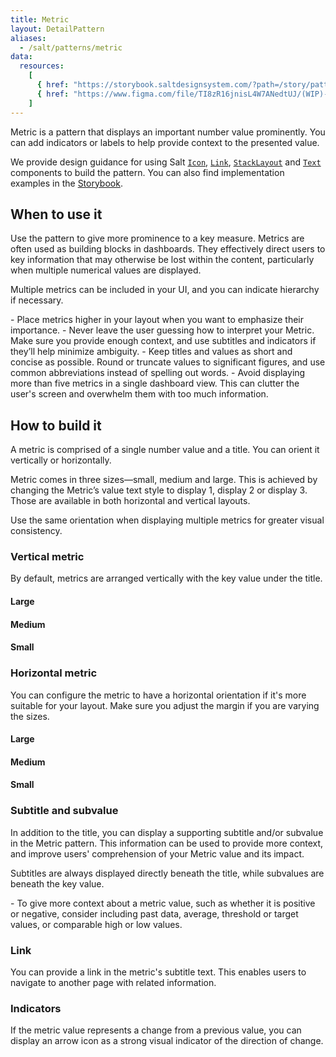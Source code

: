 ```yaml
---
title: Metric
layout: DetailPattern
aliases:
  - /salt/patterns/metric
data:
  resources:
    [
      { href: "https://storybook.saltdesignsystem.com/?path=/story/patterns-metric--metric", label: "Examples" },
      { href: "https://www.figma.com/file/TI8zR16jnisL4W7ANedtUJ/(WIP)-Metric?type=design&node-id=652-3336&mode=design&t=UpxMBoYUQ8vMxz6z-0", label: "Metric examples", internal: true },
    ]
---
```


Metric is a pattern that displays an important number value prominently. You can add indicators or labels to help provide context to the presented value.

  <Diagram
    src="/img/patterns/metric/metric.png"
    alt="Two example metrics displaying positive and negative indicators."
    contentPosition="top"
    border
  />

We provide design guidance for using Salt [`Icon`](/salt/components/icon), [`Link`](/salt/components/link), [`StackLayout`](/salt/components/stack-layout) and [`Text`](/salt/components/text) components to build the pattern. You can also find implementation examples in the [Storybook](https://storybook.saltdesignsystem.com/?path=/story/patterns-metric--metric).

## When to use it

Use the pattern to give more prominence to a key measure. Metrics are often used as building blocks in dashboards. They effectively direct users to key information that may otherwise be lost within the content, particularly when multiple numerical values are displayed.

Multiple metrics can be included in your UI, and you can indicate hierarchy if necessary.

<ExampleContainer type="positive" customPillText="Best practices">
  - Place metrics higher in your layout when you want to emphasize their importance.
  - Never leave the user guessing how to interpret your Metric. Make sure you provide enough context, and use subtitles and indicators if they’ll help minimize ambiguity.
  - Keep titles and values as short and concise as possible. Round or truncate values to significant figures, and use common abbreviations instead of spelling out words.
  - Avoid displaying more than five metrics in a single dashboard view. This can clutter the user's screen and overwhelm them with too much information.
</ExampleContainer>

## How to build it

A metric is comprised of a single number value and a title. You can orient it vertically or horizontally.

Metric comes in three sizes—small, medium and large. This is achieved by changing the Metric’s value text style to display 1, display 2 or display 3. Those are available in both horizontal and vertical layouts.

<ExampleContainer type="positive" customPillText="Best practices">
 Use the same orientation when displaying multiple metrics for greater visual consistency.
</ExampleContainer>

### Vertical metric

By default, metrics are arranged vertically with the key value under the title.

#### Large

  <Diagram
    src="/img/patterns/metric/vertical-large.png"
    alt="Example showing large metric with vertical layout."
    contentPosition="top"
    border
  />

#### Medium

  <Diagram
    src="/img/patterns/metric/vertical-medium.png"
    alt="Example showing medium metric with vertical layout."
    contentPosition="top"
    border
  />

#### Small

  <Diagram
    src="/img/patterns/metric/vertical-small.png"
    alt="Example showing small metric with vertical layout."
    contentPosition="top"
    border
  />

### Horizontal metric

You can configure the metric to have a horizontal orientation if it's more suitable for your layout. Make sure you adjust the margin if you are varying the sizes.

#### Large

  <Diagram
    src="/img/patterns/metric/horizontal-large.png"
    alt="Example showing large metric with horizontal layout."
    contentPosition="top"
    border
  />

#### Medium

  <Diagram
    src="/img/patterns/metric/horizontal-medium.png"
    alt="Example showing medium metric with horizontal layout."
    contentPosition="top"
    border
  />

#### Small

  <Diagram
    src="/img/patterns/metric/horizontal-small.png"
    alt="Example showing small metric with horizontal layout."
    contentPosition="top"
    border
  />


### Subtitle and subvalue

In addition to the title, you can display a supporting subtitle and/or subvalue in the Metric pattern. This information can be used to provide more context, and improve users' comprehension of your Metric value and its impact.

Subtitles are always displayed directly beneath the title, while subvalues are beneath the key value.
  
  <Diagram
    src="/img/patterns/metric/subtitle.png"
    alt="Example showing metric with a subtitle and subvalue."
    contentPosition="top"
    border
  />

<ExampleContainer type="positive" customPillText="Best practices">
  - To give more context about a metric value, such as whether it is positive or negative, consider including past data, average, threshold or target values, or comparable high or low values.
</ExampleContainer>

### Link

You can provide a link in the metric's subtitle text. This enables users to navigate to another page with related information.

  <Diagram
    src="/img/patterns/metric/link.png"
    alt="Example showing metric with a link."
    contentPosition="top"
    border
  />

### Indicators

If the metric value represents a change from a previous value, you can display an arrow icon as a strong visual indicator of the direction of change.

  <Diagram
    src="/img/patterns/metric/indicators.png"
    alt="Example showing two metrics with positive and negative indicators."
    contentPosition="top"
    border
  />
